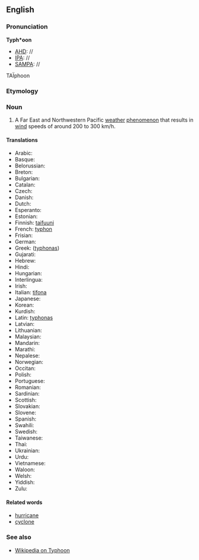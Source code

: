 ==English==

===Pronunciation===
'''Typh*oon'''
*[[AHD]]: //
*[[IPA]]: //
*[[SAMPA]]: //
TA&Iuml;phoon

===Etymology===

===Noun===
#A Far East and Northwestern Pacific [[weather]] [[phenomenon]] that results in [[wind]] speeds of around 200 to 300 km/h.

====Translations====
*Arabic:
*Basque:
*Belorussian:
*Breton:
*Bulgarian:
*Catalan:
*Czech:
*Danish:
*Dutch:
*Esperanto:
*Estonian:
*Finnish: [[taifuuni]]
*French: [[typhon]]
*Frisian:
*German:
*Greek: ([[typhonas]])
*Gujarati:
*Hebrew:
*Hindi:
*Hungarian:
*Interlingua:
*Irish:
*Italian: [[tifona]]
*Japanese:
*Korean:
*Kurdish:
*Latin: [[typhonas]]
*Latvian:
*Lithuanian:
*Malaysian:
*Mandarin:
*Marathi:
*Nepalese:
*Norwegian:
*Occitan:
*Polish:
*Portuguese:
*Romanian:
*Sardinian:
*Scottish:
*Slovakian:
*Slovene:
*Spanish:
*Swahili:
*Swedish:
*Taiwanese:
*Thai:
*Ukrainian:
*Urdu:
*Vietnamese:
*Waloon:
*Welsh:
*Yiddish:
*Zulu:

====Related words====
*[[hurricane]]
*[[cyclone]]

===See also===
*[[wikipedia:en:Typhoon|Wikipedia on Typhoon]]